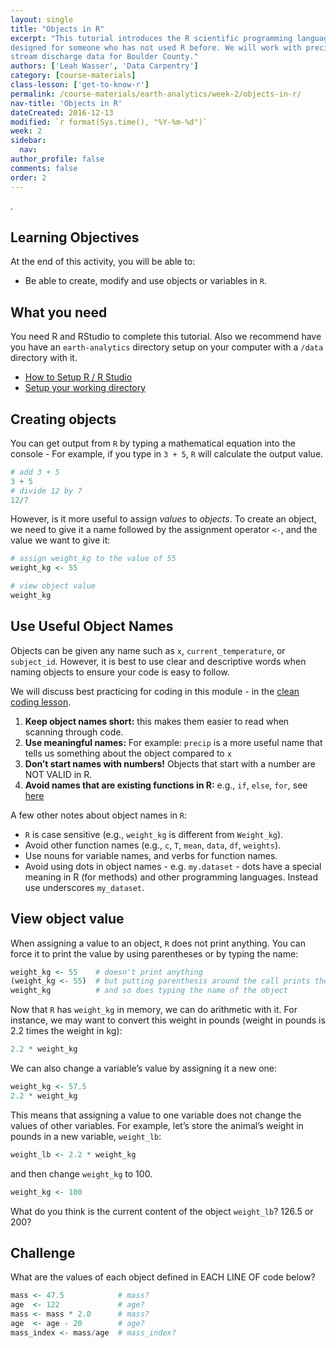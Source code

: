 ```yaml
---
layout: single
title: "Objects in R"
excerpt: "This tutorial introduces the R scientific programming language. It is
designed for someone who has not used R before. We will work with precipitation and
stream discharge data for Boulder County."
authors: ['Leah Wasser', 'Data Carpentry']
category: [course-materials]
class-lesson: ['get-to-know-r']
permalink: /course-materials/earth-analytics/week-2/objects-in-r/
nav-title: 'Objects in R'
dateCreated: 2016-12-13
modified: `r format(Sys.time(), "%Y-%m-%d")`
week: 2
sidebar:
  nav:
author_profile: false
comments: false
order: 2
---
```


.

<div class='notice--success' markdown="1">

## <i class="fa fa-graduation-cap" aria-hidden="true"></i> Learning Objectives
At the end of this activity, you will be able to:

* Be able to create, modify and use objects or variables in `R`.

## <i class="fa fa-check-square-o fa-2" aria-hidden="true"></i> What you need

You need R and RStudio to complete this tutorial. Also we recommend have you
have an `earth-analytics` directory setup on your computer with a `/data`
directory with it.

* [How to Setup R / R Studio](/course-materials/earth-analytics/week-1/setup-r-rstudio/)
* [Setup your working directory](/course-materials/earth-analytics/week-1/setup-working-directory/)

</div>


## Creating objects

You can get output from `R` by typing a mathematical equation into the console -
For example, if you type in `3 + 5`, `R` will calculate the output value.

```r
# add 3 + 5
3 + 5
# divide 12 by 7
12/7

```

However, is it more useful to assign _values_ to
_objects_. To create an object, we need to give it a name followed by the
assignment operator `<-`, and the value we want to give it:

```r
# assign weight_kg to the value of 55
weight_kg <- 55

# view object value
weight_kg

```

## Use Useful Object Names
Objects can be given any name such as `x`, `current_temperature`, or
`subject_id`. However, it is best to use clear and descriptive words when naming
objects to ensure your code is easy to follow.

We will discuss best practicing for coding in this module - in the [clean coding
lesson](/course-materials/earth-analytics/week-2/write-clean-code-with-r/).

1. **Keep object names short:** this makes them easier to read when scanning through code.
2. **Use meaningful names:** For example: `precip` is a more useful name that tells us something about the object compared to `x`
3. **Don't start names with numbers!** Objects that start with a number are NOT VALID in R.
4. **Avoid names that are existing functions in R:** e.g.,
`if`, `else`, `for`, see
[here](https://stat.ethz.ch/R-manual/R-devel/library/base/html/Reserved.html)

A few other notes about object names in `R`:

* `R` is case sensitive (e.g., `weight_kg` is different from `Weight_kg`).
* Avoid other function names (e.g., `c`, `T`, `mean`, `data`, `df`, `weights`).
* Use nouns for variable names, and verbs for function names.
* Avoid using dots in object names - e.g. `my.dataset` - dots have a special meaning in R (for methods) and other programming languages. Instead use underscores `my_dataset`.

## View object value
When assigning a value to an object, `R` does not print anything. You can force
it to print the value by using parentheses or by typing the name:

```r
weight_kg <- 55    # doesn't print anything
(weight_kg <- 55)  # but putting parenthesis around the call prints the value of `weight_kg`
weight_kg          # and so does typing the name of the object
```

Now that `R` has `weight_kg` in memory, we can do arithmetic with it. For
instance, we may want to convert this weight in pounds (weight in pounds is 2.2
times the weight in kg):

```r
2.2 * weight_kg
```

We can also change a variable's value by assigning it a new one:

```r
weight_kg <- 57.5
2.2 * weight_kg
```

This means that assigning a value to one variable does not change the values of
other variables.  For example, let's store the animal's weight in pounds in a new
variable, `weight_lb`:

```r
weight_lb <- 2.2 * weight_kg
```

and then change `weight_kg` to 100.

```r
weight_kg <- 100
```

What do you think is the current content of the object `weight_lb`? 126.5 or 200?

<div class="notice--warning" markdown="1">

## <i class="fa fa-pencil-square-o" aria-hidden="true"></i> Challenge

What are the values of each object defined in EACH LINE OF code below?

```r
mass <- 47.5            # mass?
age  <- 122             # age?
mass <- mass * 2.0      # mass?
age  <- age - 20        # age?
mass_index <- mass/age  # mass_index?
```
</div>

